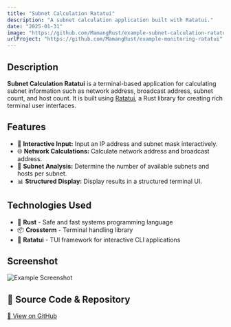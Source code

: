 ```yaml
---
title: "Subnet Calculation Ratatui"
description: "A subnet calculation application built with Ratatui."
date: "2025-01-31"
image: "https://github.com/MamangRust/example-subnet-calculation-ratatui/raw/main/image/example.png?raw=true"
urlProject: "https://github.com/MamangRust/example-monitoring-ratatui"
---
```


## Description

**Subnet Calculation Ratatui** is a terminal-based application for calculating subnet information such as network address, broadcast address, subnet count, and host count. It is built using [Ratatui](https://github.com/ratatui-org/ratatui), a Rust library for creating rich terminal user interfaces.


## Features  
- 🔢 **Interactive Input:** Input an IP address and subnet mask interactively.  
- 🌐 **Network Calculations:** Calculate network address and broadcast address.  
- 🧩 **Subnet Analysis:** Determine the number of available subnets and hosts per subnet.  
- 📊 **Structured Display:** Display results in a structured terminal UI.

## Technologies Used

- 🦀 **Rust** - Safe and fast systems programming language
- 📦 **Crossterm** - Terminal handling library
- 🎨 **Ratatui** - TUI framework for interactive CLI applications



## Screenshot
![Example Screenshot](https://github.com/MamangRust/example-subnet-calculation-ratatui/raw/main/image/example.png?raw=true)




## 🔗 Source Code & Repository
[📌 View on GitHub](https://github.com/MamangRust/example-subnet-calculation-ratatui)


